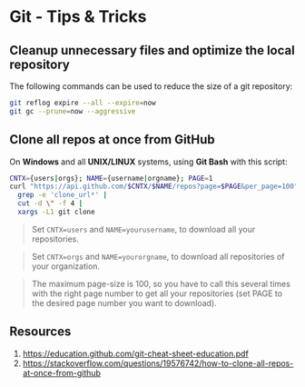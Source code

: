 # Git - Tips & Tricks

## Cleanup unnecessary files and optimize the local repository

The following commands can be used to reduce the size of a git repository:

```bash copy
git reflog expire --all --expire=now
git gc --prune=now --aggressive
```

## Clone all repos at once from GitHub

On **Windows** and all **UNIX/LINUX** systems, using **Git Bash** with this script:

```bash copy
CNTX={users|orgs}; NAME={username|orgname}; PAGE=1
curl "https://api.github.com/$CNTX/$NAME/repos?page=$PAGE&per_page=100" |
  grep -e 'clone_url*' |
  cut -d \" -f 4 |
  xargs -L1 git clone
```

> Set `CNTX=users` and `NAME=yourusername`, to download all your repositories.

> Set `CNTX=orgs` and `NAME=yourorgname`, to download all repositories of your organization.

> The maximum page-size is 100, so you have to call this several times with the right page number to get all your repositories (set PAGE to the desired page number you want to download).

## Resources

1. https://education.github.com/git-cheat-sheet-education.pdf
2. https://stackoverflow.com/questions/19576742/how-to-clone-all-repos-at-once-from-github